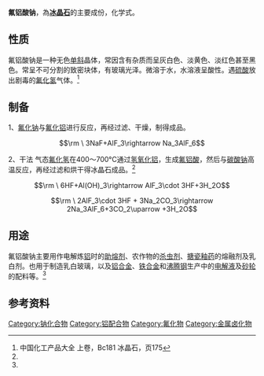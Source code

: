 {{chembox
|   NameEn = Sodium hexafluoroaluminate
|   ImageFile = Cryolite-unit-cell-3D-balls.png
|   ImageSize = 200px
|   ImageName = 氟铝酸钠
|   OtherNames = 冰晶石；氟化铝钠；六氟合铝酸钠
| Section1 = {{Chembox Identifiers
| CASNo = 13775-53-6
| CASNo_Ref = {{cascite|correct|CAS}}
|  ChemSpiderID_Ref  = {{chemspidercite|correct|chemspider}}|  ChemSpiderID  =  11431435
|  InChI1  =  1/Al.6FH.3Na/h;6*1H;;;/q+3;;;;;;;3*+1/p-6/rAlF6.3Na/c2-1(3,4,5,6)7;;;/q-3;3*+1
|  InChIKey1  =  REHXRBDMVPYGJX-ZWHJLPLDAC
|  ChEBI_Ref  = {{ebicite|correct|EBI}}|  ChEBI  =  39289
|  StdInChI_Ref  = {{stdinchicite|correct|chemspider}}|  StdInChI  =  1S/Al.6FH.3Na/h;6*1H;;;/q+3;;;;;;;3*+1/p-6
|  StdInChIKey_Ref  = {{stdinchicite|correct|chemspider}}|  StdInChIKey  =  REHXRBDMVPYGJX-UHFFFAOYSA-H
|  SMILES  =  [Na+].[Na+].[Na+].F[Al-3](F)(F)(F)(F)F
|  PubChem  =  159692
}}
| Section2 = {{Chembox Properties
|   Formula = Na<sub>3</sub>AlF<sub>6</sub>
|   MolarMass = 209.941 <ref name=" CRC Handbook of Chemistry and Physics 97th Edition "> {{Cite book |  date = 2016-06-24  |  title = CRC Handbook of Chemistry and Physics 97th Edition | accessdate = 2018-01-07 | pages = 4-86 | language = 英语 | ISBN = 1-4987-5428-7  }} </ref>
|   Appearance = 无色单斜晶体或白色粉末<ref name=" CRC Handbook of Chemistry and Physics 97th Edition "/>
|   Density = 2.97 g/cm³ (固)<ref name=" CRC Handbook of Chemistry and Physics 97th Edition "/>
|   Solubility = 难溶于水<ref name=" CRC Handbook of Chemistry and Physics 97th Edition "/>
|   MeltingPt = 1013 °C<ref name=" CRC Handbook of Chemistry and Physics 97th Edition "/>
|   BoilingPt = 分解
|   EvaporationRate = 
|   VaporPressure = 
  }}
| Section3 = {{Chembox Structure
| CrystalStruct = [[单斜晶系|单斜晶系]]，560℃以上转化为[[立方晶系|立方晶系]]<ref name=" CRC Handbook of Chemistry and Physics 97th Edition "/>
| Coordination =
| MolShape = }}
| Section7 = {{Chembox Hazards
|   EUClass = 未列出
  }}
}}

'''氟铝酸钠'''，為'''[[冰晶石|冰晶石]]'''的主要成份，化学式{{化學式|鈉|3|鋁|氟|6|link=}}。

==性质==
氟铝酸钠是一种无色[[单斜|单斜]]晶体，常因含有杂质而呈灰白色、淡黄色、淡红色甚至黑色。常呈不可分割的致密块体，有玻璃光泽。微溶于水，水溶液呈酸性。遇[[硫酸|硫酸]]放出剧毒的[[氟化氢|氟化氢]]气体。<ref name="zghg">中国化工产品大全 上卷，Bc181 冰晶石，页175</ref>

==制备==
1、[[氟化钠|氟化钠]]与[[氟化铝|氟化铝]]进行反应，再经过滤、干燥，制得成品。
:<math>\rm \ 3NaF+AlF_3\rightarrow Na_3AlF_6</math>

2、干法 气态[[氟化氢|氟化氢]]在400～700°C通过[[氢氧化铝|氢氧化铝]]，生成[[氟铝酸|氟铝酸]]，然后与[[碳酸钠|碳酸钠]]高温反应，再经过滤和烘干得冰晶石成品。<ref name="zghg" />
:<math>\rm \ 6HF+Al(OH)_3\rightarrow AlF_3\cdot 3HF+3H_2O</math>
:<math>\rm \ 2AlF_3\cdot 3HF + 3Na_2CO_3\rightarrow 2Na_3AlF_6+3CO_2\uparrow +3H_2O</math>

==用途==
氟铝酸钠主要用作电解炼[[铝|铝]]时的[[助熔剂|助熔剂]]、农作物的[[杀虫剂|杀虫剂]]、[[搪瓷|搪瓷]][[釉药|釉药]]的熔融剂及乳白剂。也用于制造乳白玻璃，以及[[铝合金|铝合金]]、[[铁合金|铁合金]]和[[沸腾钢|沸腾钢]]生产中的[[电解液|电解液]]及[[砂轮|砂轮]]的配料等。<ref name="zghg" />

==参考资料==
{{reflist}}

[[Category:钠化合物|Category:钠化合物]]
[[Category:铝配合物|Category:铝配合物]]
[[Category:氟化物|Category:氟化物]]
[[Category:金属卤化物|Category:金属卤化物]]